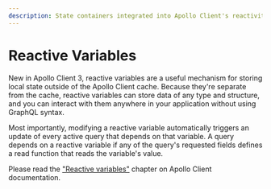 ```yaml
---
description: State containers integrated into Apollo Client's reactivity model
---
```


# Reactive Variables

New in Apollo Client 3, reactive variables are a useful mechanism for storing local state outside of the Apollo Client cache. Because they're separate from the cache, reactive variables can store data of any type and structure, and you can interact with them anywhere in your application without using GraphQL syntax.

Most importantly, modifying a reactive variable automatically triggers an update of every active query that depends on that variable. A query depends on a reactive variable if any of the query's requested fields defines a read function that reads the variable's value.

Please read the ["Reactive variables"](https://www.apollographql.com/docs/react/local-state/reactive-variables/) chapter on Apollo Client documentation.
